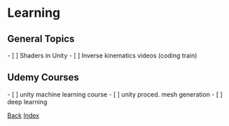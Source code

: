 
= Learning =

== General Topics ==
- [ ] Shaders in Unity
- [ ] Inverse kinematics videos (coding train)

== Udemy Courses ==
- [ ] unity machine learning course
- [ ] unity proced. mesh generation
- [ ] deep learning



[[./main|Back]]
[[../index|Index]]
